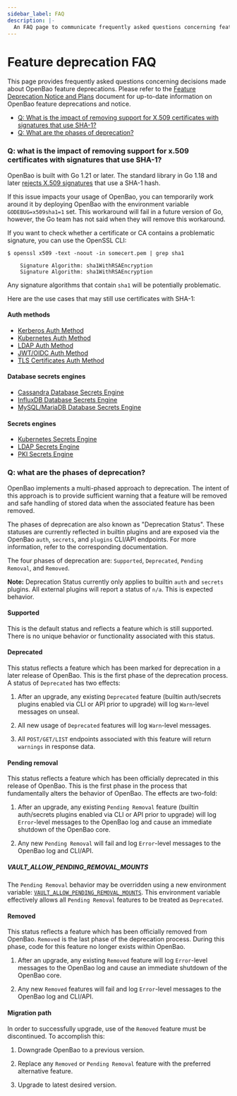 ```yaml
---
sidebar_label: FAQ
description: |-
  An FAQ page to communicate frequently asked questions concerning feature deprecations.
---
```

# Feature deprecation FAQ

This page provides frequently asked questions concerning decisions made about OpenBao feature deprecations. Please refer to the [Feature Deprecation Notice and Plans](index.mdx) document for up-to-date information on OpenBao feature deprecations and notice.

- [Q: What is the impact of removing support for X.509 certificates with signatures that use SHA-1?](#q-what-is-the-impact-of-removing-support-for-x509-certificates-with-signatures-that-use-sha-1)
- [Q: What are the phases of deprecation?](#q-what-are-the-phases-of-deprecation)

### Q: what is the impact of removing support for x.509 certificates with signatures that use SHA-1?

OpenBao is built with Go 1.21 or later.  The standard library in Go 1.18 and
later [rejects X.509 signatures](https://go.dev/doc/go1.18#sha1) that use a
SHA-1 hash.

If this issue impacts your usage of OpenBao, you can temporarily work around it by deploying OpenBao with the environment variable `GODEBUG=x509sha1=1` set.
This workaround will fail in a future version of Go, however, the Go team has not said when they will remove this workaround.

If you want to check whether a certificate or CA contains a problematic signature, you can use the OpenSSL CLI:

```shell-session
$ openssl x509 -text -noout -in somecert.pem | grep sha1

    Signature Algorithm: sha1WithRSAEncryption
    Signature Algorithm: sha1WithRSAEncryption
```

Any signature algorithms that contain `sha1` will be potentially problematic.

Here are the use cases that may still use certificates with SHA-1:

#### Auth methods

- [Kerberos Auth Method](../auth/kerberos.mdx)
- [Kubernetes Auth Method](../auth/kubernetes.mdx)
- [LDAP Auth Method](../auth/ldap.mdx)
- [JWT/OIDC Auth Method](../auth/jwt/index.mdx)
- [TLS Certificates Auth Method](../auth/cert.mdx)

#### Database secrets engines

- [Cassandra Database Secrets Engine](../secrets/databases/cassandra.mdx)
- [InfluxDB Database Secrets Engine](../secrets/databases/influxdb.mdx)
- [MySQL/MariaDB Database Secrets Engine](../secrets/databases/mysql-maria.mdx)

#### Secrets engines

- [Kubernetes Secrets Engine](../secrets/kubernetes.mdx)
- [LDAP Secrets Engine](../secrets/ldap.mdx)
- [PKI Secrets Engine](../secrets/pki/index.mdx)

### Q: what are the phases of deprecation?

OpenBao implements a multi-phased approach to deprecation. The intent of this approach is to provide sufficient warning that a feature will be removed and safe handling of stored data when the associated feature has been removed.

The phases of deprecation are also known as "Deprecation Status". These statuses are currently reflected in builtin plugins and are exposed via the OpenBao `auth`, `secrets`, and `plugins` CLI/API endpoints. For more information, refer to the corresponding documentation.

The four phases of deprecation are: `Supported`, `Deprecated`, `Pending Removal`, and `Removed`.

**Note:** Deprecation Status currently only applies to builtin `auth` and `secrets` plugins. All external plugins will report a status of `n/a`. This is expected behavior.

#### Supported

This is the default status and reflects a feature which is still supported. There is no unique behavior or functionality associated with this status.

#### Deprecated

This status reflects a feature which has been marked for deprecation in a later release of OpenBao. This is the first phase of the deprecation process. A status of `Deprecated` has two effects:

1. After an upgrade, any existing `Deprecated` feature (builtin auth/secrets plugins enabled via CLI or API prior to upgrade) will log `Warn`-level messages on unseal.

2. All new usage of `Deprecated` features will log `Warn`-level messages.

3. All `POST/GET/LIST` endpoints associated with this feature will return `warnings` in response data.

#### Pending removal

This status reflects a feature which has been officially deprecated in this release of OpenBao. This is the first phase in the process that fundamentally alters the behavior of OpenBao. The effects are two-fold:

1. After an upgrade, any existing `Pending Removal` feature (builtin auth/secrets plugins enabled via CLI or API prior to upgrade) will log `Error`-level messages to the OpenBao log and cause an immediate shutdown of the OpenBao core.

2. Any new `Pending Removal` will fail and log `Error`-level messages to the OpenBao log and CLI/API.

##### VAULT_ALLOW_PENDING_REMOVAL_MOUNTS

The `Pending Removal` behavior may be overridden using a new environment variable: [`VAULT_ALLOW_PENDING_REMOVAL_MOUNTS`](../commands/server.mdx#vault_allow_pending_removal_mounts). This environment variable effectively allows all `Pending Removal` features to be treated as `Deprecated`.

#### Removed

This status reflects a feature which has been officially removed from OpenBao. `Removed` is the last phase of the deprecation process. During this phase, code for this feature no longer exists within OpenBao.

1. After an upgrade, any existing `Removed` feature will log `Error`-level messages to the OpenBao log and cause an immediate shutdown of the OpenBao core.

2. Any new `Removed` features will fail and log `Error`-level messages to the OpenBao log and CLI/API.

#### Migration path

In order to successfully upgrade, use of the `Removed` feature must be discontinued. To accomplish this:

1. Downgrade OpenBao to a previous version.

2. Replace any `Removed` or `Pending Removal` feature with the preferred alternative feature.

3. Upgrade to latest desired version.
